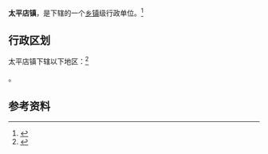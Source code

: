 {{中国乡级行政区|62/04/22/104/000}}

'''太平店镇'''，是{{PRC admin/fullname|62/04/22/104/000|3}}下辖的一个[[乡镇|乡镇]]级行政单位。<ref>{{PRC admin/ref sgc|{{PRC admin/parent|62/04/22/104/000}}}}</ref>

== 行政区划 ==

太平店镇下辖以下地区：<ref>{{PRC admin/ref sgc|62/04/22/104/000}}</ref>

{{PRC admin/children|62/04/22/104/000}}。

== 参考资料 ==

{{reflist}}

{{行政区划小作品}}
{{PRC admin/navcat|62/04/22/104/000}}